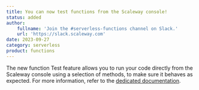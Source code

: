 ```yaml
---
title: You can now test functions from the Scaleway console!
status: added
author:
    fullname: 'Join the #serverless-functions channel on Slack.'
    url: 'https://slack.scaleway.com'
date: 2023-09-27
category: serverless
product: functions
---
```


The new function Test feature allows you to run your code directly from the Scaleway console using a selection of methods, to make sure it behaves as expected. For more information, refer to the [dedicated documentation](/serverless-functions/how-to/test-a-function/).

